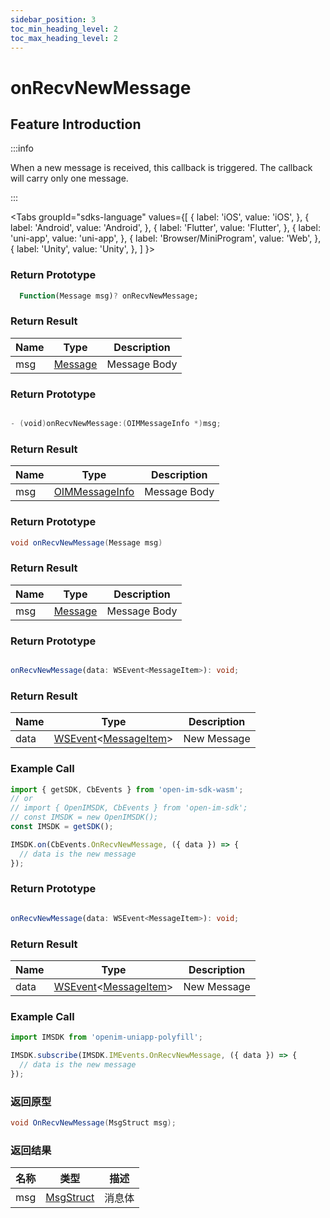 ```yaml
---
sidebar_position: 3
toc_min_heading_level: 2
toc_max_heading_level: 2
---
```


# onRecvNewMessage

## Feature Introduction

:::info

When a new message is received, this callback is triggered. The callback will carry only one message.

:::

<Tabs
groupId="sdks-language"
values={[
{ label: 'iOS', value: 'iOS', },
{ label: 'Android', value: 'Android', },
{ label: 'Flutter', value: 'Flutter', },
{ label: 'uni-app', value: 'uni-app', },
{ label: 'Browser/MiniProgram', value: 'Web', },
{ label: 'Unity', value: 'Unity', },
]
}>

<TabItem value="Flutter">

### Return Prototype

```dart showLineNumbers
  Function(Message msg)? onRecvNewMessage;
```

### Return Result

| Name | Type                                               | Description |
| ---- | -------------------------------------------------- | ----------- |
| msg  | [Message](/class/message/messageInfo.mdx) | Message Body |

</TabItem>

<TabItem value="iOS">

### Return Prototype

```swift showLineNumbers

- (void)onRecvNewMessage:(OIMMessageInfo *)msg;

```

### Return Result

| Name | Type                                                      | Description |
| ---- | --------------------------------------------------------- | ----------- |
| msg  | [OIMMessageInfo](/class/message/messageInfo.mdx) | Message Body |

</TabItem>

<TabItem value="Android">

### Return Prototype

```java showLineNumbers
void onRecvNewMessage(Message msg)
```

### Return Result

| Name | Type                                               | Description |
| ---- | -------------------------------------------------- | ----------- |
| msg  | [Message](/class/message/messageInfo.mdx) | Message Body |

</TabItem>

<TabItem value="Web">

### Return Prototype

```ts showLineNumbers

onRecvNewMessage(data: WSEvent<MessageItem>): void;

```

### Return Result

| Name | Type                                                                                            | Description   |
| ---- | ----------------------------------------------------------------------------------------------- | ------------- |
| data | [WSEvent](/class/response.mdx)<[MessageItem](/class/message/messageInfo.mdx)> | New Message   |

### Example Call

```js showLineNumbers
import { getSDK, CbEvents } from 'open-im-sdk-wasm';
// or
// import { OpenIMSDK, CbEvents } from 'open-im-sdk';
// const IMSDK = new OpenIMSDK();
const IMSDK = getSDK();

IMSDK.on(CbEvents.OnRecvNewMessage, ({ data }) => {
  // data is the new message
});
```

</TabItem>

<TabItem value="uni-app">

### Return Prototype

```ts showLineNumbers

onRecvNewMessage(data: WSEvent<MessageItem>): void;

```

### Return Result

| Name | Type                                                                                            | Description   |
| ---- | ----------------------------------------------------------------------------------------------- | ------------- |
| data | [WSEvent](/class/response.mdx)<[MessageItem](/class/message/messageInfo.mdx)> | New Message   |

### Example Call

```js showLineNumbers
import IMSDK from 'openim-uniapp-polyfill';

IMSDK.subscribe(IMSDK.IMEvents.OnRecvNewMessage, ({ data }) => {
  // data is the new message
});
```

</TabItem>

<TabItem value="Unity">

### 返回原型

```C# showLineNumbers
void OnRecvNewMessage(MsgStruct msg);
```

### 返回结果

| 名称 | 类型                                               | 描述   |
| ---- | -------------------------------------------------- | ------ |
| msg  | [MsgStruct](/class/message/messageInfo.mdx) | 消息体 |

</TabItem>

</Tabs>